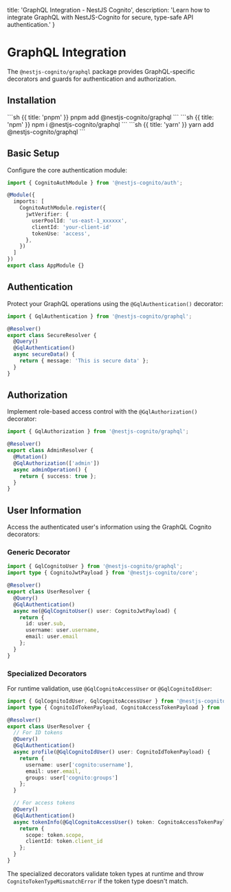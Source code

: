   title: 'GraphQL Integration - NestJS Cognito',
  description: 'Learn how to integrate GraphQL with NestJS-Cognito for secure, type-safe API authentication.'
}

# GraphQL Integration

The `@nestjs-cognito/graphql` package provides GraphQL-specific decorators and guards for authentication and authorization.

## Installation

<CodeGroup>
```sh {{ title: 'pnpm' }}
pnpm add @nestjs-cognito/graphql
```
```sh {{ title: 'npm' }}
npm i @nestjs-cognito/graphql
```
```sh {{ title: 'yarn' }}
yarn add @nestjs-cognito/graphql
```
</CodeGroup>

## Basic Setup

Configure the core authentication module:

```typescript
import { CognitoAuthModule } from '@nestjs-cognito/auth';

@Module({
  imports: [
    CognitoAuthModule.register({
      jwtVerifier: {
        userPoolId: 'us-east-1_xxxxxx',
        clientId: 'your-client-id'
        tokenUse: 'access',
      },
    })
  ]
})
export class AppModule {}
```

## Authentication

Protect your GraphQL operations using the `@GqlAuthentication()` decorator:

```typescript
import { GqlAuthentication } from '@nestjs-cognito/graphql';

@Resolver()
export class SecureResolver {
  @Query()
  @GqlAuthentication()
  async secureData() {
    return { message: 'This is secure data' };
  }
}
```

## Authorization

Implement role-based access control with the `@GqlAuthorization()` decorator:

```typescript
import { GqlAuthorization } from '@nestjs-cognito/graphql';

@Resolver()
export class AdminResolver {
  @Mutation()
  @GqlAuthorization(['admin'])
  async adminOperation() {
    return { success: true };
  }
}
```

## User Information

Access the authenticated user's information using the GraphQL Cognito decorators:

### Generic Decorator

```typescript
import { GqlCognitoUser } from '@nestjs-cognito/graphql';
import type { CognitoJwtPayload } from '@nestjs-cognito/core';

@Resolver()
export class UserResolver {
  @Query()
  @GqlAuthentication()
  async me(@GqlCognitoUser() user: CognitoJwtPayload) {
    return {
      id: user.sub,
      username: user.username,
      email: user.email
    };
  }
}
```

### Specialized Decorators

For runtime validation, use `@GqlCognitoAccessUser` or `@GqlCognitoIdUser`:

```typescript
import { GqlCognitoIdUser, GqlCognitoAccessUser } from '@nestjs-cognito/graphql';
import type { CognitoIdTokenPayload, CognitoAccessTokenPayload } from '@nestjs-cognito/core';

@Resolver()
export class UserResolver {
  // For ID tokens
  @Query()
  @GqlAuthentication()
  async profile(@GqlCognitoIdUser() user: CognitoIdTokenPayload) {
    return {
      username: user['cognito:username'],
      email: user.email,
      groups: user['cognito:groups']
    };
  }

  // For access tokens
  @Query()
  @GqlAuthentication()
  async tokenInfo(@GqlCognitoAccessUser() token: CognitoAccessTokenPayload) {
    return {
      scope: token.scope,
      clientId: token.client_id
    };
  }
}
```

The specialized decorators validate token types at runtime and throw `CognitoTokenTypeMismatchError` if the token type doesn't match.